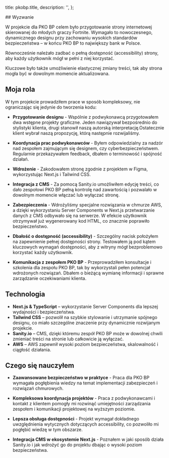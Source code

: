 
  title: pkobp.title,
  description: '',
};

<ArticleHeading
  title={pkobp.title}
  company={pkobp.company}
  img={pkobp.imgHero}
/>

<Container>
  ## Wyzwanie

  W projekcie dla PKO BP celem było przygotowanie strony internetowej skierowanej do młodych graczy Fortnite. Wymagało to nowoczesnego, dynamicznego designu przy zachowaniu wysokich standardów bezpieczeństwa – w końcu PKO BP to największy bank w Polsce.

  Równocześnie należało zadbać o pełną dostępność (accessibility) strony, aby każdy użytkownik mógł w pełni z niej korzystać.

  Kluczowe było także umożliwienie elastycznej zmiany treści, tak aby strona mogła być w dowolnym momencie aktualizowana.

  ## Moja rola

  W tym projekcie prowadziłem prace w sposób kompleksowy, nie ograniczając się jedynie do tworzenia kodu:

  - **Przygotowanie designu** - Wspólnie z podwykonawcą przygotowałem dwa wstępne projekty graficzne. Jeden nawiązywał bezpośrednio do stylistyki klienta, drugi stanowił naszą autorską interpretację.Ostatecznie klient wybrał naszą propozycję, którą następnie rozwijaliśmy.

  - **Koordynacja prac podwykonawców** - Byłem odpowiedzialny za nadzór nad zespołem zajmującym się designem, czy cyberbezpieczeństwem. Regularnie przekazywałem feedback, dbałem o terminowość i spójność działań.

  - **Wdrożenie** - Zakodowałem stronę zgodnie z projektem w Figma, wykorzystując Next.js i Tailwind CSS.

  - **Integracja z CMS** - Za pomocą Sanity.io umożliwiłem edycję treści, co dało zespołowi PKO BP pełną kontrolę nad zawartością i pozwalało w dowolnym momencie włączać lub wyłączać stronę.

  - **Zabezpieczenia** - Wdrożyliśmy specjalne rozwiązania w chmurze AWS, a dzięki wykorzystaniu Server Components w Next.js przetwarzanie danych z CMS odbywało się na serwerze. W efekcie użytkownik otrzymywał już wygenerowany kod HTML, co znacznie poprawiło bezpieczeństwo.

  - **Dbałość o dostępność (accessibility)** - Szczególny nacisk położyłem na zapewnienie pełnej dostępności strony. Testowałem ją pod kątem kluczowych wymagań dostępności, aby z witryny mógł bezproblemowo korzystać każdy użytkownik.

  - **Komunikacja z zespołem PKO BP** - Przeprowadziłem konsultacje i szkolenia dla zespołu PKO BP, tak by wykorzystali pełen potencjał wdrożonych rozwiązań. Dbałem o bieżącą wymianę informacji i sprawne zarządzanie oczekiwaniami klienta.

  ## Technologia

  - **Next.js & TypeScript** – wykorzystanie Server Components dla lepszej wydajności i bezpieczeństwa.
  - **Tailwind CSS** – pozwolił na szybkie stylowanie i utrzymanie spójnego designu, co miało szczególne znaczenie przy dynamicznie rozwijanym projekcie.
  - **Sanity.io** – CMS, dzięki któremu zespół PKO BP może w dowolnej chwili zmieniać treści na stronie lub całkowicie ją wyłączać.
  - **AWS** – AWS zapewnił wysoki poziom bezpieczeństwa, skalowalność i ciągłość działania.

  ## Czego się nauczyłem
  - **Zaawansowane bezpieczeństwo w praktyce** - Praca dla PKO BP wymagała pogłębienia wiedzy na temat implementacji zabezpieczeń i rozwiązań chmurowych.

  - **Kompleksowa koordynacja projektów** - Praca z podwykonawcami i kontakt z klientem pomogły mi rozwinąć umiejętności zarządzania zespołem i komunikacji projektowej na wyższym poziomie.

  - **Lepsza obsługa dostępności** - Projekt wymagał dokładnego uwzględnienia wytycznych dotyczących accessibility, co pozwoliło mi pogłębić wiedzę w tym obszarze.

  - **Integracja CMS w ekosystemie Next.js** - Poznałem w jaki sposób działa Sanity.io i jak wdrożyć go do projektu dbając o wysoki poziom bezpieczeństwa.

</Container>
